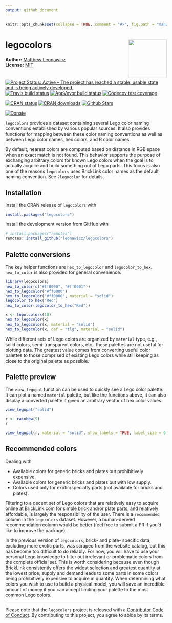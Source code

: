 ```yaml
---
output: github_document
---
```


<!-- README.md is generated from README.Rmd. Please edit that file -->

```r
knitr::opts_chunk$set(collapse = TRUE, comment = "#>", fig.path = "man/figures/README-", out.width = "100%")
```

# legocolors <img src="man/figures/logo.png" style="margin-left:10px;margin-bottom:5px;" width="120" align="right">
**Author:** [Matthew Leonawicz](https://leonawicz.github.io/blog/) <a href="https://orcid.org/0000-0001-9452-2771" target="orcid.widget">
<image class="orcid" src="https://members.orcid.org/sites/default/files/vector_iD_icon.svg" height="16"></a>
<br/>
**License:** [MIT](https://opensource.org/licenses/MIT)<br/>

[![Project Status: Active – The project has reached a stable, usable state and is being actively developed.](http://www.repostatus.org/badges/latest/active.svg)](http://www.repostatus.org/#active)
[![Travis build status](https://travis-ci.org/leonawicz/legocolors.svg?branch=master)](https://travis-ci.org/leonawicz/legocolors)
[![AppVeyor build status](https://ci.appveyor.com/api/projects/status/github/leonawicz/legocolors?branch=master&svg=true)](https://ci.appveyor.com/project/leonawicz/legocolors)
[![Codecov test coverage](https://codecov.io/gh/leonawicz/legocolors/branch/master/graph/badge.svg)](https://codecov.io/gh/leonawicz/legocolors?branch=master)

[![CRAN status](http://www.r-pkg.org/badges/version/legocolors)](https://cran.r-project.org/package=legocolors)
[![CRAN downloads](http://cranlogs.r-pkg.org/badges/grand-total/legocolors)](https://cran.r-project.org/package=legocolors) 
[![Github Stars](https://img.shields.io/github/stars/leonawicz/legocolors.svg?style=social&label=Github)](https://github.com/leonawicz/legocolors)

[![Donate](https://img.shields.io/badge/Donate-Buy%20me%20a%20coffee-yellowgreen.svg)](https://ko-fi.com/leonawicz)

`legocolors` provides a dataset containing several Lego color naming conventions established by various popular sources. It also provides functions for mapping between these color naming conventions as well as between Lego color names, hex colors, and R color names.

By default, nearest colors are computed based on distance in RGB space when an exact match is not found. This behavior supports the purpose of exchanging arbitrary colors for known Lego colors when the goal is to actually acquire and build something out of Lego parts. This focus is also one of the reasons `legocolors` uses BrickLink color names as the default naming convention. See `?legocolor` for details.

## Installation

Install the CRAN release of `legocolors` with

```r
install.packages("legocolors")
```

Install the development version from GitHub with

```r
# install.packages("remotes")
remotes::install_github("leonawicz/legocolors")
```

## Palette conversions

The key helper functions are `hex_to_legocolor` and `legocolor_to_hex`. `hex_to_color` is also provided for general convenience.

```r
library(legocolors)
hex_to_color(c("#ff0000", "#ff0001"))
hex_to_legocolor("#ff0000")
hex_to_legocolor("#ff0000", material = "solid")
legocolor_to_hex("Red")
hex_to_color(legocolor_to_hex("Red"))

x <- topo.colors(10)
hex_to_legocolor(x)
hex_to_legocolor(x, material = "solid")
hex_to_legocolor(x, def = "tlg", material = "solid")
```

While different sets of Lego colors are organized by `material` type, e.g., solid colors, semi-transparent colors, etc., these palettes are not useful for plotting data. The greatest value comes from converting useful color palettes to those comprised of existing Lego colors while still keeping as close to the original palette as possible.

## Palette preview

The `view_legopal` function can be used to quickly see a Lego color palette. It can plot a named `material` palette, but like the functions above, it can also display a converted palette if given an arbitrary vector of hex color values.

```r
view_legopal("solid")

r <- rainbow(9)
r

view_legopal(r, material = "solid", show_labels = TRUE, label_size = 0.7)
```

## Recommended colors

Dealing with

* Available colors for generic bricks and plates but prohibitively expensive.
* Available colors for generic bricks and plates but with low supply.
* Colors used only for exotic/specialty parts (not available for bricks and plates).

Filtering to a decent set of Lego colors that are relatively easy to acquire online at BrickLink.com for simple brick and/or plate parts, and relatively affordable, is largely the responsibility of the user. There is a `recommended` column in the `legocolors` dataset. However, a human-derived recommendation column would be better (feel free to submit a PR if you'd like to improve the package).

In the previous version of `legocolors`, brick- and plate- specific data, excluding more exotic parts, was scraped from the website catalog, but this has become too difficult to do reliably. For now, you will have to use your personal Lego knowledge to filter out irrelevant or problematic colors from the complete official set. This is worth considering because even though BrickLink consistently offers the widest selection and greatest quantity at the lowest price, supply and demand leads to some parts in some colors being prohibitively expensive to acquire in quantity. When determining what colors you wish to use to build a physical model, you will save an incredible amount of money if you can accept limiting your palette to the most common Lego colors.

---

Please note that the `legocolors` project is released with a [Contributor Code of Conduct](https://leonawicz.github.io/legocolors/CODE_OF_CONDUCT.html). By contributing to this project, you agree to abide by its terms.
